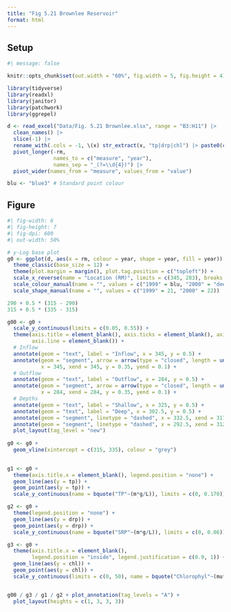 ```yaml
---
title: "Fig 5.21 Brownlee Reservoir"
format: html
---
```


## Setup
```r
#| message: false

knitr::opts_chunk$set(out.width = "60%", fig.width = 5, fig.height = 4)

library(tidyverse)
library(readxl)
library(janitor)
library(patchwork)
library(ggrepel)

d <- read_excel("Data/Fig. 5.21 Brownlee.xlsx", range = "B3:H11") |>
  clean_names() |>
  slice(-1) |>
  rename_with(.cols = -1, \(x) str_extract(x, "tp|drp|chl") |> paste0(c("_1999", "_2000"))) |>
  pivot_longer(-rm, 
               names_to = c("measure", "year"), 
               names_sep = "_(?=\\d{4})") |>
  pivot_wider(names_from = "measure", values_from = "value")

blu <- "blue3" # Standard point colour
```


## Figure

```r
#| fig-width: 6
#| fig-height: 7
#| fig-dpi: 600
#| out-width: 50%

# y-Log base plot
g0 <- ggplot(d, aes(x = rm, colour = year, shape = year, fill = year)) +
  theme_classic(base_size = 12) +
  theme(plot.margin = margin(), plot.tag.position = c("topleft")) +
  scale_x_reverse(name = "Location (RM)", limits = c(345, 283), breaks = seq(340, 290, -10)) +
  scale_colour_manual(name = "", values = c("1999" = blu, "2000" = "deepskyblue"), aesthetics = c("fill", "colour")) +
  scale_shape_manual(name = "", values = c("1999" = 21, "2000" = 22))

290 + 0.5 * (315 - 290)
315 + 0.5 * (335 - 315)

g00 <- g0 +
  scale_y_continuous(limits = c(0.05, 0.55)) +
  theme(axis.title = element_blank(), axis.ticks = element_blank(), axis.text = element_blank(), 
        axis.line = element_blank()) +
  # Inflow
  annotate(geom = "text", label = "Inflow", x = 345, y = 0.5) +
  annotate(geom = "segment", arrow = arrow(type = "closed", length = unit(2, "mm")),
           x = 345, xend = 345, y = 0.35, yend = 0.1) +
  # Outflow
  annotate(geom = "text", label = "Outflow", x = 284, y = 0.5) +
  annotate(geom = "segment", arrow = arrow(type = "closed", length = unit(2, "mm")),
           x = 284, xend = 284, y = 0.35, yend = 0.1) +
  # Depths
  annotate(geom = "text", label = "Shallow", x = 325, y = 0.5) +
  annotate(geom = "text", label = "Deep", x = 302.5, y = 0.5) +
  annotate(geom = "segment", linetype = "dashed", x = 332.5, xend = 317.5, y = 0.3, yend = 0.3, colour = "grey") +
  annotate(geom = "segment", linetype = "dashed", x = 292.5, xend = 312.5, y = 0.3, yend = 0.3, colour = "grey") +
  plot_layout(tag_level = "new")
  
g0 <- g0 +
  geom_vline(xintercept = c(315, 335), colour = "grey")
  

g1 <- g0 +
  theme(axis.title.x = element_blank(), legend.position = "none") +
  geom_line(aes(y = tp)) +
  geom_point(aes(y = tp)) +
  scale_y_continuous(name = bquote("TP"~(m*g/L)), limits = c(0, 0.170))

g2 <- g0 +
  theme(legend.position = "none") +
  geom_line(aes(y = drp)) +
  geom_point(aes(y = drp)) +
  scale_y_continuous(name = bquote("SRP"~(m*g/L)), limits = c(0, 0.06))

g3 <- g0 +
  theme(axis.title.x = element_blank(), 
        legend.position = "inside", legend.justification = c(0.9, 1)) +
  geom_line(aes(y = chl)) +
  geom_point(aes(y = chl)) +
  scale_y_continuous(limits = c(0, 50), name = bquote("Chlorophyl"~(mu*g/L)))


g00 / g3 / g1 / g2 + plot_annotation(tag_levels = "A") +
  plot_layout(heights = c(1, 3, 3, 3))

```


